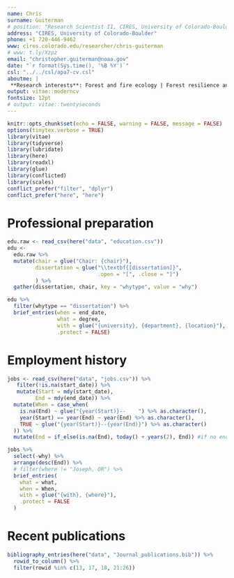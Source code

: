 ```yaml
---
name: Chris
surname: Guiterman
# position: "Research Scientist II, CIRES, University of Colorado-Boulder"
address: "CIRES, University of Colorado-Boulder"
phone: +1 720-446-9462
www: cires.colorado.edu/researcher/chris-guiterman
# www: t.ly/Xzpz
email: "christopher.guiterman@noaa.gov"
date: "`r format(Sys.time(), '%B %Y')`"
csl: "../../csl/apa7-cv.csl"
aboutme: |
 **Research interests**: Forest and fire ecology | Forest resilience and vulnerabilities to climate change | Human influences on forest systems | Applications in dendrochronology
output: vitae::moderncv
fontsize: 12pt
# output: vitae::twentyseconds
---
```


```r
knitr::opts_chunk$set(echo = FALSE, warning = FALSE, message = FALSE)
options(tinytex.verbose = TRUE)
library(vitae)
library(tidyverse)
library(lubridate)
library(here)
library(readxl)
library(glue)
library(conflicted)
library(scales)
conflict_prefer("filter", "dplyr")
conflict_prefer("here", "here")
```
# **Professional preparation**

```r
edu.raw <- read_csv(here("data", "education.csv"))
edu <-
  edu.raw %>% 
  mutate(chair = glue("Chair: {chair}"),
         dissertation = glue("\\textbf{[dissertation]}", 
                             .open = "[", .close = "]")
         ) %>% 
  gather(dissertation, chair, key = "whytype", value = "why")

edu %>%
  filter(whytype == "dissertation") %>%
  brief_entries(when = end_date,
                what = degree,
                with = glue("{university}, {department}, {location}"),
                .protect = FALSE)

```

# **Employment history**

```r
jobs <- read_csv(here("data", "jobs.csv")) %>% 
   filter(!is.na(start_date)) %>% 
   mutate(Start = mdy(start_date),
         End = mdy(end_date)) %>% 
  mutate(When = case_when(
    is.na(End) ~ glue("{year(Start)}--    ") %>% as.character(),
    year(Start) == year(End) ~ year(End) %>% as.character(),
    TRUE ~ glue("{year(Start)}--{year(End)}") %>% as.character()
  )) %>% 
  mutate(End = if_else(is.na(End), today() + years(2), End)) #if no end date specified, set it to two years from now for sorting purposes, i.e. so jobs I'm still doing show up at top

jobs %>% 
  select(-why) %>% 
  arrange(desc(End)) %>% 
  # filter(where != "Joseph, OR") %>% 
  brief_entries(
    what = what,
    when = When,
    with = glue("{with}, {where}"),
    .protect = FALSE
  )
```


# **Recent publications**

<!-- ## Selected Publications

\begingroup
\setlength{\parindent}{-0.5in}
\setlength{\leftskip}{0.5in}

::: {#refs_selected}
:::
\endgroup -->

<!-- ## **Papers in refereed journals** -->

\begingroup
\setlength{\parindent}{-0.5in}
\setlength{\leftskip}{1.0in}
\setlength{\parskip}{0pt}

<!-- ::: {#refs_journals} -->
<!-- ::: -->
```r
bibliography_entries(here("data", "Journal_publications.bib")) %>% 
  rowid_to_column() %>%
  filter(rowid %in% c(13, 17, 18, 21:26))
  
```
\endgroup
